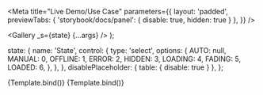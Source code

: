 

<Meta
  title="Live Demo/Use Case"
  parameters={{
    layout: 'padded',
    previewTabs: { 'storybook/docs/panel': { disable: true, hidden: true } },
  }}
/>

  <Gallery _s={state} {...args} />
);

  state: {
    name: 'State',
    control: {
      type: 'select',
      options: {
        AUTO: null,
        MANUAL: 0,
        OFFLINE: 1,
        ERROR: 2,
        HIDDEN: 3,
        LOADING: 4,
        FADING: 5,
        LOADED: 6,
      },
    },
  },
  disablePlaceholder: { table: { disable: true } },
};

<Canvas>
  <Story
    name="Gallery (LQIP)"
    args={{ state: null, disablePlaceholder: false }}
    argTypes={argTypes}
    inline
  >
    {Template.bind()}
  </Story>
  <Story
    name="Gallery (Color)"
    args={{ state: null, disablePlaceholder: true }}
    argTypes={argTypes}
    inline
  >
    {Template.bind()}
  </Story>
</Canvas>
